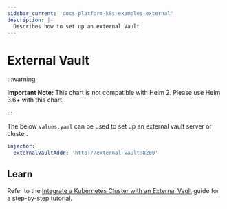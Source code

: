 ```yaml
---
sidebar_current: 'docs-platform-k8s-examples-external'
description: |-
  Describes how to set up an external Vault
---
```


# External Vault

:::warning

**Important Note:** This chart is not compatible with Helm 2. Please use Helm 3.6+ with this chart.

:::

The below `values.yaml` can be used to set up an external vault server or
cluster.

```yaml
injector:
  externalVaultAddr: 'http://external-vault:8200'
```

## Learn

Refer to the [Integrate a Kubernetes Cluster with an External
Vault](/tutorials/kubernetes/kubernetes-external-vault)
guide for a step-by-step tutorial.

